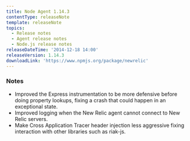 ```yaml
---
title: Node Agent 1.14.3
contentType: releaseNote
template: releaseNote
topics:
  - Release notes
  - Agent release notes
  - Node.js release notes
releaseDateTime: '2014-12-18 14:00'
releaseVersion: 1.14.3
downloadLink: 'https://www.npmjs.org/package/newrelic'
---
```


### Notes

* Improved the Express instrumentation to be more defensive before doing property lookups, fixing a crash that could happen in an exceptional state.
* Improved logging when the New Relic agent cannot connect to New Relic servers.
* Make Cross Application Tracer header injection less aggressive fixing interaction with other libraries such as riak-js.
